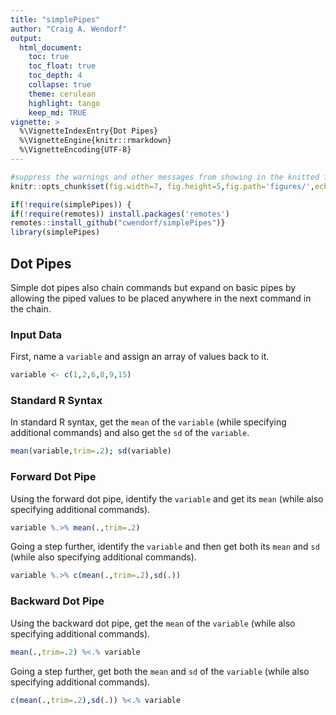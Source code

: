 ```yaml
---
title: "simplePipes"
author: "Craig A. Wendorf"
output:
  html_document:
    toc: true
    toc_float: true
    toc_depth: 4
    collapse: true
    theme: cerulean
    highlight: tango
    keep_md: TRUE
vignette: >
  %\VignetteIndexEntry{Dot Pipes}
  %\VignetteEngine{knitr::rmarkdown}
  %\VignetteEncoding{UTF-8}
---
```


```r
#suppress the warnings and other messages from showing in the knitted file.
knitr::opts_chunk$set(fig.width=7, fig.height=5,fig.path='figures/',echo=TRUE,warning=FALSE,message=FALSE)
```

```r
if(!require(simplePipes)) {
if(!require(remotes)) install.packages('remotes')
remotes::install_github("cwendorf/simplePipes")}
library(simplePipes)
```

## Dot Pipes

Simple dot pipes also chain commands but expand on basic pipes by allowing the piped values to be placed anywhere in the next command in the chain.

### Input Data

First, name a `variable` and assign an array of values back to it.

```r
variable <- c(1,2,6,8,9,15)
```

### Standard R Syntax

In standard R syntax, get the `mean` of the `variable` (while specifying additional commands) and also get the `sd` of the `variable`.

```r
mean(variable,trim=.2); sd(variable)
```

### Forward Dot Pipe

Using the forward dot pipe, identify the `variable` and get its `mean` (while also specifying additional commands).

```r
variable %.>% mean(.,trim=.2)
```

Going a step further, identify the `variable` and then get both its `mean` and `sd` (while also specifying additional commands).

```r
variable %.>% c(mean(.,trim=.2),sd(.))
```

### Backward Dot Pipe

Using the backward dot pipe, get the `mean`  of the `variable` (while also specifying additional commands).

```r
mean(.,trim=.2) %<.% variable
```

Going a step further, get both the `mean` and `sd` of the `variable` (while also specifying additional commands).

```r
c(mean(.,trim=.2),sd(.)) %<.% variable
```

